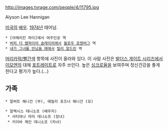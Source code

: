 http://images.tvrage.com/people/4/11795.jpg

Alyson Lee Hannigan

[[미국]]의 [[배우]]. [[1974년]] 태어남.

 * [아메리칸 파이]에서 여주인공 역
 * [[버피 더 뱀파이어 슬레이어]]에서 [[윌로우 로젠버그]] 역
 * [[내가 그녀를 만났을 때]]에서 [[릴리 알드린]] 역

[[머리카락/빨간색]] 항목에 사진이 올라와 있다. 이 사람 사진은 [[발더스 게이트 시리즈]]에서 [[이모엔]]의 대체 [[포트레이트]]로 자주 쓰인다. 높은 [[싱크로율]]을 보여주며 정신건강을 좋게 한다고 평가가 높다.(…)

== 가족 ==
 * 알버트 해니건 (부), 에밀리 포즈너 해니건 (모)

 * 알렉시스 데니소프 (배우자)
  * 사티야나 마리 데니소프 (장녀)
  * 키이바 제인 데니소프 (차녀)

